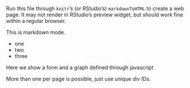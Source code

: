 
<link rel="stylesheet" href="http://netdna.bootstrapcdn.com/twitter-bootstrap/2.1.0/css/bootstrap-combined.min.css">

<script src="http://code.jquery.com/jquery.min.js"></script>
<script src="https://raw.github.com/jverzani/wmd/master/showdown.js"></script>
<script src="https://raw.github.com/jverzani/wmd/master/manipulate.js"></script>


Run this file through `knitr`'s (or RStudio's) `markdownToHTML` to
create a web page. It may not render in RStudio's preview widget, but
should work fine within a regular browser.



This is markdown mode.

* one
* two
* three

Here we show a form and a graph defined through javascript

<div class="row">
  <div class="span4 well"><div id="insert"></div></div>
  <div class="span7"><div id="graph"></div></div>
</div>

<script>
$(document).ready(function() {

// define our manipulate objects. (We use join for multiline strings here)
var inputs = [
"xlab = ___[a label for x axis]",
"   n = (x) 10 () 100 () 1000",
"dist = {rnorm, rexp, (runif)}"
].join("\n")
// define a plot expression
var expression = "hist( %dist%( %n% ), xlab=' %xlab% ')";

// show

// create expression
manipulate("insert", "graph", inputs, expression)

})

</script>



More than one per page is possible, just use unique div IDs.



<script>
$(document).ready(function() {

// define our manipulate objects
var inputs = [
"xlab = ___[label]",
"   n = (x) 10 () 100 () 1000",
"dist = {rnorm, rexp, (runif)}"
].join("\n")

var expression = "boxplot( %dist%( %n% ), xlab=' %xlab% ')"; 

// show

// create expression
manipulate("insert1", "graph1", inputs, expression)

})

</script>



<div class="row">
  <div class="span4 well"><div id="insert1" class="code"></div></div>
  <div class="span7"><div id="graph1"></div></div>
</div>


